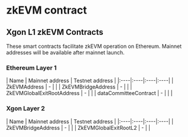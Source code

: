 # zkEVM contract
## Xgon L1 zkEVM Contracts
These smart contracts facilitate zkEVM operation on Ethereum. Mainnet addresses will be available after mainnet launch.

### Ethereum Layer 1
| Name | Mainnet address | Testnet address |
|:----|:----|:----|:----|
| ZkEVMAddress | - |  |
| ZkEVMBridgeAddress | - |  |
| ZkEVMGlobalExitRootAddress | - |  |
| dataCommitteeContract | - |  | |

### Xgon Layer 2
| Name | Mainnet address | Testnet address |
|:----|:----|:----|:----|
| ZkEVMBridgeAddress | - |  |
| ZkEVMGlobalExitRootL2 | - |  |